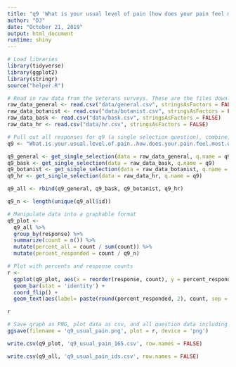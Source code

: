 ```yaml
---
title: "q9 'What is your usual level of pain (how does your pain feel most of the time?)' (National Veterans)"
author: "DJ"
date: "October 21, 2019"
output: html_document
runtime: shiny
---
```


```r
# Load libraries
library(tidyverse)
library(ggplot2)
library(stringr)
source("helper.R")
```

```r
# Read in raw data from the Veterans surveys. These are the files downloaded from survey monkey saved as a .csv
raw_data_general <- read.csv("data/general.csv", stringsAsFactors = FALSE)
raw_data_botanist <- read.csv("data/botanist.csv", stringsAsFactors = FALSE)
raw_data_bask <- read.csv("data/bask.csv", stringsAsFactors = FALSE)
raw_data_hr <- read.csv("data/hr.csv", stringsAsFactors = FALSE)
```

```r
# Pull out all responses for q9 (a single selection question), combine, then determine 'question n'
q9 <- "What.is.your.usual.level.of.pain..how.does.your.pain.feel.most.of.the.time.."

q9_general <- get_single_selection(data = raw_data_general, q.name = q9)
q9_bask <- get_single_selection(data = raw_data_bask, q.name = q9)
q9_botanist <- get_single_selection(data = raw_data_botanist, q.name = q9)
q9_hr <- get_single_selection(data = raw_data_hr, q.name = q9)

q9_all <- rbind(q9_general, q9_bask, q9_botanist, q9_hr)

q9_n <- length(unique(q9_all$id))
```

```r
# Manipulate data into a graphable format
q9_plot <- 
  q9_all %>%
  group_by(response) %>%
  summarize(count = n()) %>%
  mutate(percent_all = count / sum(count)) %>%
  mutate(percent_responded = count / q9_n)
```

```r
# Plot with percents and response counts
r <- 
  ggplot(q9_plot, aes(x = reorder(response, count), y = percent_responded)) +
  geom_bar(stat = 'identity') +
  coord_flip() +
  geom_text(aes(label= paste(round(percent_responded, 2), count, sep = "***")))

r
```

```r
# Save graph as PNG, plot data as csv, and all question data including response IDs as csv (save question n and N at end of plot file as "_x.x")
ggsave(filename = 'q9_usual_pain.png', plot = r, device = 'png')

write.csv(q9_plot, 'q9_usual_pain_165.csv', row.names = FALSE)

write.csv(q9_all, 'q9_usual_pain_ids.csv', row.names = FALSE)
```